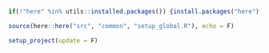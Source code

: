 ```r
if(!"here" %in% utils::installed.packages()) {install.packages("here"); library(here)}

source(here::here("src", "common", "setup_global.R"), echo = F)

setup_project(update = F)
```